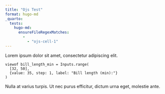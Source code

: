 ```yaml
---
title: "Ojs Test"
format: hugo-md
_quarto:
  tests:
    hugo-md:
      ensureFileRegexMatches:
        -
          - "ojs-cell-1"
---
```


Lorem ipsum dolor sit amet, consectetur adipiscing elit.

```ojs
viewof bill_length_min = Inputs.range(
  [32, 50], 
  {value: 35, step: 1, label: "Bill length (min):"}
)
```

Nulla at varius turpis. Ut nec purus efficitur, dictum urna eget, molestie ante.
